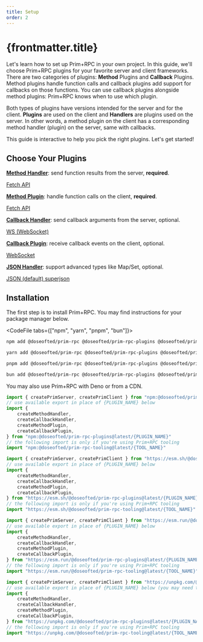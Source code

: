 ```yaml
---
title: Setup
order: 2
---
```


# {frontmatter.title}


Let's learn how to set up Prim+RPC in your own project. In this guide, we'll choose Prim+RPC plugins for your favorite
server and client frameworks. There are two categories of plugins: **Method** Plugins and **Callback** Plugins. Method
plugins handle function calls and callback plugins add support for callbacks on those functions. You can use callback
plugins alongside method plugins: Prim+RPC knows when to use which plugin.

Both types of plugins have versions intended for the server and for the client. **Plugins** are used on the client and
**Handlers** are plugins used on the server. In other words, a method plugin on the client has a corresponding method
handler (plugin) on the server, same with callbacks.

This guide is interactive to help you pick the right plugins. Let's get started!

## Choose Your Plugins

**[Method Handler](#method-handler)**: send function results from the server, **required**.

<div class="not-prose grid grid-cols-2 gap-4">
	<a class="btn btn-block flex justify-between text-left" href="/">
		<Icon class="w-6 h-6" name="simple-icons:javascript" />
		<span class="flex-grow">Fetch API</span>
	</a>
</div>

**[Method Plugin](#method-plugin)**: handle function calls on the client, **required**.

<div class="not-prose grid grid-cols-2 gap-4">
	<a class="btn btn-block flex justify-between text-left" href="/">
		<Icon class="w-6 h-6" name="simple-icons:javascript" />
		<span class="flex-grow">Fetch API</span>
	</a>
</div>

**[Callback Handler](#callback-handler)**: send callback arguments from the server, optional.

<div class="not-prose grid grid-cols-2 gap-4">
	<a class="btn btn-block flex justify-between text-left" href="/">
		<Icon class="w-6 h-6" name="simple-icons:nodedotjs" />
		<span class="flex-grow">WS (WebSocket)</span>
	</a>
</div>

**[Callback Plugin](#callback-plugin)**: receive callback events on the client, optional.

<div class="not-prose grid grid-cols-2 gap-4">
	<a class="btn btn-block flex justify-between text-left" href="/">
		<Icon class="w-6 h-6" name="simple-icons:javascript" />
		<span class="flex-grow">WebSocket</span>
	</a>
</div>

**[JSON Handler](#json-handler)**: support advanced types like Map/Set, optional.

<div class="not-prose grid grid-cols-2 gap-4">
	<a class="btn btn-block flex justify-between text-left" href="/">
		<Icon class="w-6 h-6" name="simple-icons:javascript" />
		<span class="flex-grow">JSON (default)</span>
	</a>
	<a class="btn btn-block flex justify-between text-left" href="/">
		<Icon class="w-6 h-6" name="simple-icons:javascript" />
		<span class="flex-grow">superjson</span>
	</a>
</div>

## Installation

The first step is to install Prim+RPC. You may find instructions for your package manager below.

<CodeFile tabs={["npm", "yarn", "pnpm", "bun"]}>

```zsh npm
npm add @doseofted/prim-rpc @doseofted/prim-rpc-plugins @doseofted/prim-rpc-tooling
```

```zsh yarn
yarn add @doseofted/prim-rpc @doseofted/prim-rpc-plugins @doseofted/prim-rpc-tooling
```

```zsh pnpm
pnpm add @doseofted/prim-rpc @doseofted/prim-rpc-plugins @doseofted/prim-rpc-tooling
```

```zsh bun
bun add @doseofted/prim-rpc @doseofted/prim-rpc-plugins @doseofted/prim-rpc-tooling
```

</CodeFile>

You may also use Prim+RPC with Deno or from a CDN.

<CodeFile>

```typescript
import { createPrimServer, createPrimClient } from "npm:@doseofted/prim-rpc@latest"
// use available export in place of {PLUGIN_NAME} below
import {
	createMethodHandler,
	createCallbackHandler,
	createMethodPlugin,
	createCallbackPlugin,
} from "npm:@doseofted/prim-rpc-plugins@latest/{PLUGIN_NAME}"
// the following import is only if you're using Prim+RPC tooling
import "npm:@doseofted/prim-rpc-tooling@latest/{TOOL_NAME}"
```

```typescript
import { createPrimServer, createPrimClient } from "https://esm.sh/@doseofted/prim-rpc@latest"
// use available export in place of {PLUGIN_NAME} below
import {
	createMethodHandler,
	createCallbackHandler,
	createMethodPlugin,
	createCallbackPlugin,
} from "https://esm.sh/@doseofted/prim-rpc-plugins@latest/{PLUGIN_NAME}"
// the following import is only if you're using Prim+RPC tooling
import "https://esm.sh/@doseofted/prim-rpc-tooling@latest/{TOOL_NAME}"
```

```typescript
import { createPrimServer, createPrimClient } from "https://esm.run/@doseofted/prim-rpc@latest"
// use available export in place of {PLUGIN_NAME} below
import {
	createMethodHandler,
	createCallbackHandler,
	createMethodPlugin,
	createCallbackPlugin,
} from "https://esm.run/@doseofted/prim-rpc-plugins@latest/{PLUGIN_NAME}"
// the following import is only if you're using Prim+RPC tooling
import "https://esm.run/@doseofted/prim-rpc-tooling@latest/{TOOL_NAME}"
```

```typescript
import { createPrimServer, createPrimClient } from "https://unpkg.com/@doseofted/prim-rpc@latest?module"
// use available export in place of {PLUGIN_NAME} below (you may need to specify file path for plugins/tools)
import {
	createMethodHandler,
	createCallbackHandler,
	createMethodPlugin,
	createCallbackPlugin,
} from "https://unpkg.com/@doseofted/prim-rpc-plugins@latest/{PLUGIN_NAME}?module"
// the following import is only if you're using Prim+RPC tooling
import "https://unpkg.com/@doseofted/prim-rpc-tooling@latest/{TOOL_NAME}?module"
```

</CodeFile>
